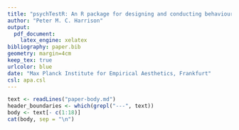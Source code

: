```yaml
---
title: "psychTestR: An R package for designing and conducting behavioural psychological experiments^[This is an unpublished preprint that has yet to undergo peer review (`r format(Sys.time(), format = '%B %d, %Y')`).]"
author: "Peter M. C. Harrison"
output: 
  pdf_document:
    latex_engine: xelatex
bibliography: paper.bib
geometry: margin=4cm
keep_tex: true
urlcolor: blue
date: "Max Planck Institute for Empirical Aesthetics, Frankfurt"
csl: apa.csl
---
```


```r
text <- readLines("paper-body.md")
header_boundaries <- which(grepl("---", text))
body <- text[- c(1:18)]
cat(body, sep = "\n")
```
